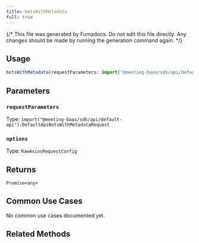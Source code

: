 ```yaml
---
title: botsWithMetadata
full: true
---
```


{/* This file was generated by Fumadocs. Do not edit this file directly. Any changes should be made by running the generation command again. */}



## Usage

```typescript
botsWithMetadata(requestParameters: import("@meeting-baas/sdk/api/default-api").DefaultApiBotsWithMetadataRequest, options: RawAxiosRequestConfig): Promise<any>
```

## Parameters


### `requestParameters`

Type: `import("@meeting-baas/sdk/api/default-api").DefaultApiBotsWithMetadataRequest`




### `options`

Type: `RawAxiosRequestConfig`




## Returns

`Promise<any>`



## Common Use Cases

No common use cases documented yet.

## Related Methods


